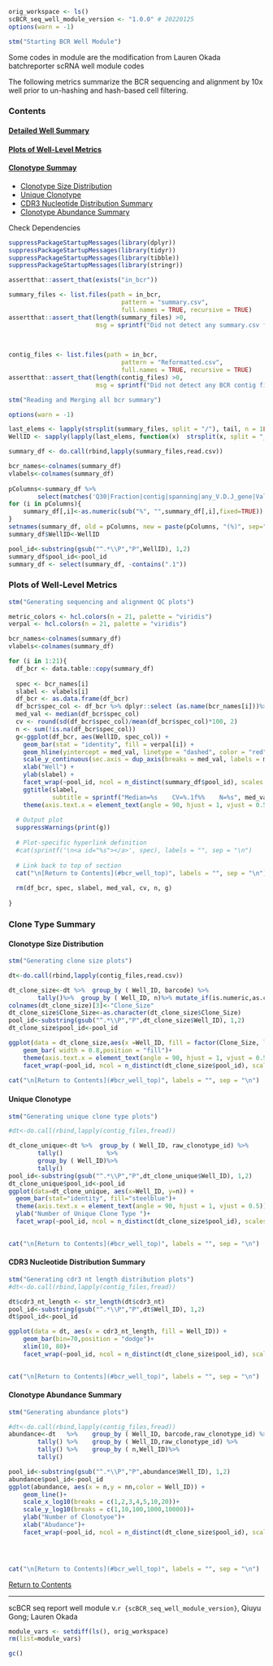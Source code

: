<a id="bcr_well_top"></a>

```r
orig_workspace <- ls()
scBCR_seq_well_module_version <- "1.0.0" # 20220125
options(warn = -1)

stm("Starting BCR Well Module")
```
Some codes in module are the modification from Lauren Okada batchreporter scRNA well module codes  

The following metrics summarize the BCR sequencing and alignment by 10x well prior to un-hashing and hash-based cell filtering.  


### Contents 
#### [Detailed Well Summary](#well_seq_summary)
#### [Plots of Well-Level Metrics](#seq_metrics_plots)  
#### [Clonotype Summay](#bcr_clone_summary)
   - [Clonotype Size Distribution](#bcr_clone_size)  
  - [Unique Clonotype](#bcr_unique_clone_type)  
  - [CDR3 Nucleotide Distribution Summary](#bcr_cdr3_nt_distribution)
  - [Clonotype Abundance Summary](#bcr_clone_type_abudance)

 
Check Dependencies  
```r
suppressPackageStartupMessages(library(dplyr))
suppressPackageStartupMessages(library(tidyr))
suppressPackageStartupMessages(library(tibble))
suppressPackageStartupMessages(library(stringr))

assertthat::assert_that(exists("in_bcr"))  

summary_files <- list.files(path = in_bcr, 
                               pattern = "summary.csv", 
                               full.names = TRUE, recursive = TRUE)
assertthat::assert_that(length(summary_files) >0, 
                        msg = sprintf("Did not detect any summary.csv files in input bcr directory %s", in_bcr))
    
    

contig_files <- list.files(path = in_bcr, 
                               pattern = "Reformatted.csv", 
                               full.names = TRUE, recursive = TRUE)
assertthat::assert_that(length(contig_files) >0, 
                        msg = sprintf("Did not detect any BCR contig files in input bcr directory %s", in_bcr))

```   


```r
stm("Reading and Merging all bcr summary")

options(warn = -1)

last_elems <- lapply(strsplit(summary_files, split = "/"), tail, n = 1L)
WellID <- sapply(lapply(last_elems, function(x)  strsplit(x, split = "_") ), function(x) x[[1]])[1,]

summary_df <- do.call(rbind,lapply(summary_files,read.csv))

bcr_names<-colnames(summary_df)
vlabels<-colnames(summary_df)
    
pColumns<-summary_df %>%
        select(matches('Q30|Fraction|contig|spanning|any_V.D.J_gene|Valid_barcodes|Reads_mapped'))%>% colnames()
for (i in pColumns){
    summary_df[,i]<-as.numeric(sub("%", "",summary_df[,i],fixed=TRUE))
}
setnames(summary_df, old = pColumns, new = paste(pColumns, "(%)", sep=""))
summary_df$WellID<-WellID

pool_id<-substring(gsub("^.*\\P","P",WellID), 1,2)
summary_df$pool_id<-pool_id   
summary_df <- select(summary_df, -contains(".1"))

```  
    
 
<a id= "seq_metrics_plots"></a>  

### Plots of Well-Level Metrics  
  
```r
stm("Generating sequencing and alignment QC plots")

metric_colors <- hcl.colors(n = 21, palette = "viridis")
verpal <- hcl.colors(n = 21, palette = "viridis")

bcr_names<-colnames(summary_df)
vlabels<-colnames(summary_df)

for (i in 1:21){
  df_bcr <- data.table::copy(summary_df)
  
  spec <- bcr_names[i]
  slabel <- vlabels[i]
  df_bcr <- as.data.frame(df_bcr)
  df_bcr$spec_col <- df_bcr %>% dplyr::select (as.name(bcr_names[i]))%>% pull()
  med_val <- median(df_bcr$spec_col)
  cv <- round(sd(df_bcr$spec_col)/mean(df_bcr$spec_col)*100, 2)
  n <- sum(!is.na(df_bcr$spec_col))
  g<-ggplot(df_bcr, aes(WellID, spec_col)) +
    geom_bar(stat = "identity", fill = verpal[i]) + 
    geom_hline(yintercept = med_val, linetype = "dashed", color = "red")+
    scale_y_continuous(sec.axis = dup_axis(breaks = med_val, labels = med_val, name = ""))+
    xlab("Well") +
    ylab(slabel) +
    facet_wrap(~pool_id, ncol = n_distinct(summary_df$pool_id), scales = "free_x", drop = TRUE) +
    ggtitle(slabel, 
            subtitle = sprintf("Median=%s    CV=%.1f%%    N=%s", med_val, cv, n)) +
    theme(axis.text.x = element_text(angle = 90, hjust = 1, vjust = 0.5))
     
  # Output plot
  suppressWarnings(print(g))
      
  # Plot-specific hyperlink definition
  #cat(sprintf('\n<a id="%s"></a>', spec), labels = "", sep = "\n")
  
  # Link back to top of section
  cat("\n[Return to Contents](#bcr_well_top)", labels = "", sep = "\n")
  
  rm(df_bcr, spec, slabel, med_val, cv, n, g)
    
}
```



<a id= "bcr_clone_summary"></a>  


### Clone Type Summary

<a id= "bcr_clone_size"></a>  

#### Clonotype Size Distribution


```r
stm("Generating clone size plots")

dt<-do.call(rbind,lapply(contig_files,read.csv))

dt_clone_size<-dt %>%  group_by ( Well_ID, barcode) %>%   
        tally()%>%  group_by ( Well_ID, n)%>% mutate_if(is.numeric,as.character)
colnames(dt_clone_size)[3]<-"Clone_Size"
dt_clone_size$Clone_Size<-as.character(dt_clone_size$Clone_Size)
pool_id<-substring(gsub("^.*\\P","P",dt_clone_size$Well_ID), 1,2)
dt_clone_size$pool_id<-pool_id 

ggplot(data = dt_clone_size,aes(x =Well_ID, fill = factor(Clone_Size, levels=unique(dt_clone_size$Clone_Size)[order(nchar(unique(dt_clone_size$Clone_Size)), unique(dt_clone_size$Clone_Size),decreasing = TRUE)])))  +
    geom_bar( width = 0.8,position = "fill")+
    theme(axis.text.x = element_text(angle = 90, hjust = 1, vjust = 0.5))+ylab("Percentage")+ scale_fill_discrete(name = "Clone Size")+ylab("Percentage")+
    facet_wrap(~pool_id, ncol = n_distinct(dt_clone_size$pool_id), scales = "free_x", drop = TRUE)
            
cat("\n[Return to Contents](#bcr_well_top)", labels = "", sep = "\n")


```  

<a id= "bcr_unique_clone_type"></a>

#### Unique Clonotype

```r
stm("Generating unique clone type plots")

#dt<-do.call(rbind,lapply(contig_files,fread))

dt_clone_unique<-dt %>%  group_by ( Well_ID, raw_clonotype_id) %>%   
        tally()            %>%  
        group_by ( Well_ID)%>%    
        tally()
pool_id<-substring(gsub("^.*\\P","P",dt_clone_unique$Well_ID), 1,2)
dt_clone_unique$pool_id<-pool_id 
ggplot(data=dt_clone_unique, aes(x=Well_ID, y=n)) +
  geom_bar(stat="identity", fill="steelblue")+   
  theme(axis.text.x = element_text(angle = 90, hjust = 1, vjust = 0.5))+
  ylab("Number of Unique Clone Type ")+
  facet_wrap(~pool_id, ncol = n_distinct(dt_clone_size$pool_id), scales = "free_x", drop = TRUE)

    
cat("\n[Return to Contents](#bcr_well_top)", labels = "", sep = "\n")


```  


<a id= "bcr_cdr3_nt_distribution"></a>  


#### CDR3 Nucleotide Distribution Summary

```r
stm("Generating cdr3 nt length distribution plots")
#dt<-do.call(rbind,lapply(contig_files,fread))

dt$cdr3_nt_length <- str_length(dt$cdr3_nt) 
pool_id<-substring(gsub("^.*\\P","P",dt$Well_ID), 1,2)
dt$pool_id<-pool_id 

ggplot(data = dt, aes(x = cdr3_nt_length, fill = Well_ID)) +
    geom_bar(bin=70,position = "dodge")+ 
    xlim(10, 80)+
    facet_wrap(~pool_id, ncol = n_distinct(dt_clone_size$pool_id), scales = "free_x", drop = TRUE)

    
cat("\n[Return to Contents](#bcr_well_top)", labels = "", sep = "\n")


``` 

<a id= "bcr_clone_type_abudance"></a>  

#### Clonotype Abundance Summary

```r
stm("Generating abundance plots")

#dt<-do.call(rbind,lapply(contig_files,fread))
abundance<-dt   %>%    group_by ( Well_ID, barcode,raw_clonotype_id) %>%   
        tally() %>%    group_by ( Well_ID,raw_clonotype_id) %>%   
        tally() %>%    group_by ( n,Well_ID)%>%    
        tally()

pool_id<-substring(gsub("^.*\\P","P",abundance$Well_ID), 1,2)
abundance$pool_id<-pool_id 
ggplot(abundance, aes(x = n,y = nn,color = Well_ID)) +  
    geom_line()+ 
    scale_x_log10(breaks = c(1,2,3,4,5,10,20))+ 
    scale_y_log10(breaks = c(1,10,100,1000,10000))+
    ylab("Number of Clonotyoe")+
    xlab("Abudance")+
    facet_wrap(~pool_id, ncol = n_distinct(dt_clone_size$pool_id), scales = "free_x", drop = TRUE)



    
cat("\n[Return to Contents](#bcr_well_top)", labels = "", sep = "\n")


```  

[Return to Contents](#bcr_well_top) 

---  

scBCR seq report well module v.`r {scBCR_seq_well_module_version}`, Qiuyu Gong; Lauren Okada  

```r
module_vars <- setdiff(ls(), orig_workspace)
rm(list=module_vars)

gc()

```
